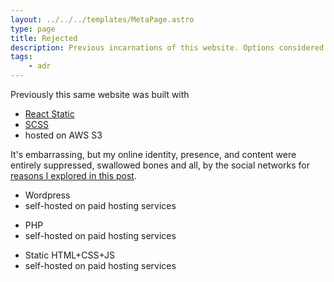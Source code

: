 ```yaml
---
layout: ../../../templates/MetaPage.astro
type: page
title: Rejected
description: Previous incarnations of this website. Options considered while building it, maybe even implemented, but eventually discarded or reverted.
tags:
    - adr
---
```



Previously this same website was built with

<Year y="2019-2022" />

-   [React Static](/meta/records/rejected/react-static)
-   [SCSS](/meta/records/rejected/styling-sass-post-css)
-   hosted on AWS S3

<Year y="2009-2019" />

It's embarrassing, but my online identity, presence, and content were entirely suppressed, swallowed bones and all, by the social networks for [reasons I explored in this post](/posts/2017-01/hello-world).

<Year y="2003-2009" />

-   Wordpress
-   self-hosted on paid hosting services

<Year y="2000-2002" />

-   PHP
-   self-hosted on paid hosting services

<Year y="1998-2000" />

-   Static HTML+CSS+JS
-   self-hosted on paid hosting services
